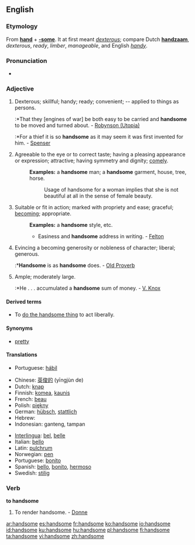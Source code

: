 ==English==

===Etymology===
From '''[[hand]]''' + '''[[-some]]'''. It at first meant ''[[dexterous]]''; compare Dutch '''[[handzaam]]''', ''dexterous'', ''ready'', ''limber'', ''manageable'', and English ''[[handy]]''.

===Pronunciation===
*{{audio|en-us-handsome.ogg|Audio (US)}}

===Adjective===
{{en-adj|'''more handsome''' or '''[[handsomer]]'''|'''most handsome''' or '''[[handsomest]]'''}}

# {{obsolete}} Dexterous; skillful; handy; ready; convenient; -- applied to things as persons.
#:*That they [engines of war] be both easy to be carried and '''handsome''' to be moved and turned about. - [[Robynson (Utopia)]]
#:*For a thief it is so '''handsome''' as it may seem it was first invented for him. - [[Spenser]]
# {{italbrac|of a man}} Agreeable to the eye or to correct taste; having a pleasing appearance or expression; attractive; having symmetry and dignity; [[comely]].
#:'''Examples:''' a '''handsome''' man; a '''handsome''' garment, house, tree, horse.
#::Usage of handsome for a woman implies that she is not beautiful at all in the sense of female beauty.
# Suitable or fit in action; marked with propriety and ease; graceful; [[becoming]]; appropriate.
#:'''Examples:'''  a '''handsome''' style, etc.
#:*Easiness and '''handsome''' address in writing. - [[Felton]]
# Evincing a becoming generosity or nobleness of character; liberal; generous.
#:*'''Handsome''' is as '''handsome''' does. - [[Old Proverb]]
# Ample; moderately large.
#:*He . . . accumulated a '''handsome''' sum of money. - [[V. Knox]]

====Derived terms====
* To [[do the handsome thing]] to act liberally.

====Synonyms====
*[[pretty]]

====Translations====
{{trans-top|Dexterous; skillful}}
*Portuguese: [[hábil]]
{{trans-mid}}
{{trans-bottom}}

{{trans-top|Agreeable to the eye or to correct taste}}
*Chinese: [[英俊的]] (yīngjùn de)
*Dutch: [[knap]]
*Finnish: [[komea]], [[kaunis]]
*French: [[beau]]
*Polish: [[piękny]]
*German: [[hübsch]], [[stattlich]]
*Hebrew: {{he-translation|טוב מראה|tov mareh}}
*Indonesian: ganteng, tampan
{{trans-mid}}
*[[Interlingua]]: [[bel]], [[belle]]
*Italian: [[bello]]
*Latin: [[pulchrum]]
*Norwegian: [[pen]]
*Portuguese: [[bonito]]
*Spanish: [[bello]], [[bonito]], [[hermoso]]
*Swedish: [[stilig]]
{{trans-bottom}}

{{trans-top|Marked with propriety and ease}}
{{trans-mid}}
{{trans-bottom}}

{{trans-top|Generous}}
{{trans-mid}}
{{trans-bottom}}

{{trans-top|Moderately large}}
{{trans-mid}}
{{trans-bottom}}

===Verb===
'''to handsome'''

# {{transitive|obsolete}}  To render handsome. - [[Donne]]

[[ar:handsome]]
[[es:handsome]]
[[fr:handsome]]
[[ko:handsome]]
[[io:handsome]]
[[id:handsome]]
[[ku:handsome]]
[[hu:handsome]]
[[pl:handsome]]
[[fi:handsome]]
[[ta:handsome]]
[[vi:handsome]]
[[zh:handsome]]